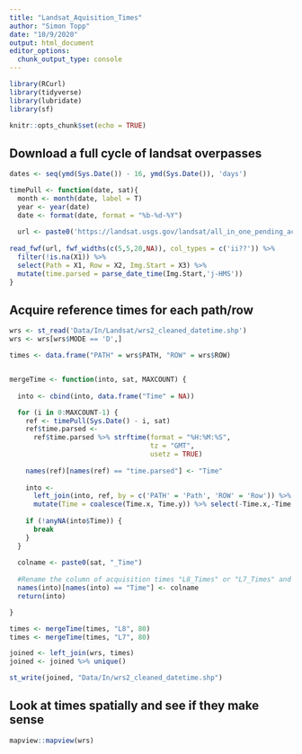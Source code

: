 ```yaml
---
title: "Landsat_Aquisition_Times"
author: "Simon Topp"
date: "10/9/2020"
output: html_document
editor_options: 
  chunk_output_type: console
---
```


```r
library(RCurl)
library(tidyverse)
library(lubridate)
library(sf)

knitr::opts_chunk$set(echo = TRUE)
```


## Download a full cycle of landsat overpasses
```r
dates <- seq(ymd(Sys.Date()) - 16, ymd(Sys.Date()), 'days')

timePull <- function(date, sat){
  month <- month(date, label = T)
  year <- year(date)
  date <- format(date, format = "%b-%d-%Y")
  
  url <- paste0('https://landsat.usgs.gov/landsat/all_in_one_pending_acquisition/',sat,'/Pend_Acq/y',year,'/',month,'/',date,'.txt')
  
read_fwf(url, fwf_widths(c(5,5,20,NA)), col_types = c('ii??')) %>%
  filter(!is.na(X1)) %>%
  select(Path = X1, Row = X2, Img.Start = X3) %>%
  mutate(time.parsed = parse_date_time(Img.Start,'j-HMS'))
}

```

## Acquire reference times for each path/row
```r
wrs <- st_read('Data/In/Landsat/wrs2_cleaned_datetime.shp')
wrs <- wrs[wrs$MODE == 'D',]

times <- data.frame("PATH" = wrs$PATH, "ROW" = wrs$ROW)


mergeTime <- function(into, sat, MAXCOUNT) {
  
  into <- cbind(into, data.frame("Time" = NA))

  for (i in 0:MAXCOUNT-1) {
    ref <- timePull(Sys.Date() - i, sat)
    ref$time.parsed <-
      ref$time.parsed %>% strftime(format = "%H:%M:%S",
                                   tz = "GMT",
                                   usetz = TRUE)
    
    names(ref)[names(ref) == "time.parsed"] <- "Time"
    
    into <-
      left_join(into, ref, by = c('PATH' = 'Path', 'ROW' = 'Row')) %>%
      mutate(Time = coalesce(Time.x, Time.y)) %>% select(-Time.x,-Time.y,-Img.Start)
    
    if (!anyNA(into$Time)) {
      break
    }
  }
  
  colname <- paste0(sat, "_Time")
  
  #Rename the column of acquisition times "L8_Times" or "L7_Times" and add column "Times" to be NA so function can be repeated
  names(into)[names(into) == "Time"] <- colname
  return(into)

}

times <- mergeTime(times, "L8", 80)
times <- mergeTime(times, "L7", 80)

joined <- left_join(wrs, times)
joined <- joined %>% unique()

st_write(joined, "Data/In/wrs2_cleaned_datetime.shp")
```


## Look at times spatially and see if they make sense
```r
mapview::mapview(wrs)
```